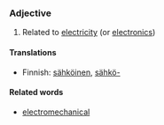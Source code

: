 ===Adjective===
#Related to [[electricity]] (or [[electronics]])

====Translations====
*Finnish: [[sähköinen]], [[sähkö-]]

====Related words====

*[[electromechanical]]